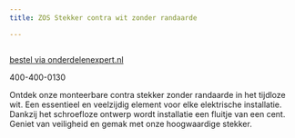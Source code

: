 ```yaml
---
title: ZOS Stekker contra wit zonder randaarde

---
```



<Image src={imageProduct} width={imageProduct.width} alt="" />

[bestel via onderdelenexpert.nl](https://www.onderdelenexpert.nl/zos-stekker-contra-wit-zonder-randaarde-61298)

400-400-0130

Ontdek onze monteerbare contra stekker zonder randaarde in het tijdloze wit. Een essentieel en veelzijdig element voor elke elektrische installatie. Dankzij het schroefloze ontwerp wordt installatie een fluitje van een cent. Geniet van veiligheid en gemak met onze hoogwaardige stekker.







